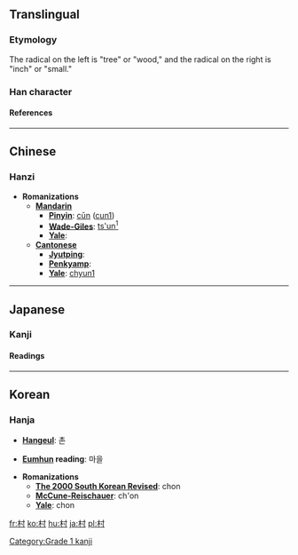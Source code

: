==Translingual==
===Etymology===
The radical on the left is "tree" or "wood," and the radical on the right is "inch" or "small."<!--why this symbolizes "village" I have no idea!-->
===Han character===
{{Han char|rn=75|rad=木|as=03|sn=7|so=|four=4490<sub>0</sub>|canj=木木戈 (DDI)|cmean= [[village]], [[hamlet]];  [[uncouth]], [[vulgar]]}}
====References====
{{Han ref|kx=0511.170|dkj=14464|dj=0896.050|hdz=21158.020|uh=6751|ud=26449|bh=A7F8|bd=43000}}
----

==Chinese==
===Hanzi===


* '''Romanizations'''
** '''[[Mandarin]]'''
*** '''[[Pinyin]]''': [[cūn]] ([[cun1]])
*** '''[[Wade-Giles]]''': [[ts'un1|ts'un<sup>1</sup>]]
*** '''[[Yale]]''': 
** '''[[Cantonese]]'''
*** '''[[Jyutping]]''':
*** '''[[Penkyamp]]''': 
*** '''[[Yale]]''': [[chyun1]]
----

==Japanese==
===Kanji===


{{ja-kanji|grade=|rs=木03|simple=}}
====Readings====
{{ja-readings|on=[[そん]] (son)|kun=[[むら]] (mura)}}
----

==Korean==
===Hanja===

* '''[[Hangeul]]''': 촌

* '''[[Eumhun]] reading''': 마을

* '''Romanizations'''
** '''[[The 2000 South Korean Revised Romanization|The 2000 South Korean Revised]]''': chon
** '''[[McCune-Reischauer]]''': ch'on
** '''[[Yale]]''': chon




[[Category:Grade 1 kanji]]

[[fr:村]]
[[ko:村]]
[[hu:村]]
[[ja:村]]
[[pl:村]]